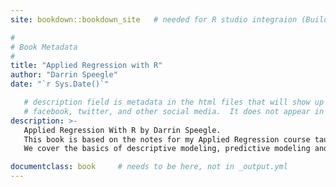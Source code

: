 ```yaml
--- 
site: bookdown::bookdown_site   # needed for R studio integraion (Build tab)

#
# Book Metadata
#
title: "Applied Regression with R"
author: "Darrin Speegle"
date: "`r Sys.Date()`"

   # description field is metadata in the html files that will show up on
   # facebook, twitter, and other social media.  It does not appear in the book text.
description: >-
   Applied Regression With R by Darrin Speegle.
   This book is based on the notes for my Applied Regression course taught at Saint Louis University. 
   We cover the basics of descriptive modeling, predictive modeling and causal inference.

documentclass: book     # needs to be here, not in _output.yml
---
```

